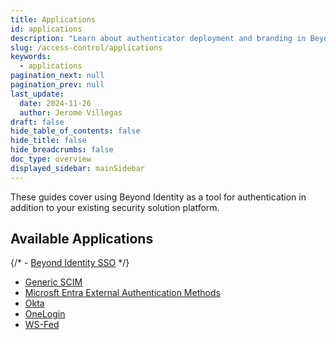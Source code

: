 ```yaml
---
title: Applications
id: applications
description: "Learn about authenticator deployment and branding in Beyond Identity."
slug: /access-control/applications
keywords:
  - applications
pagination_next: null
pagination_prev: null
last_update:
  date: 2024-11-26
  author: Jerome Villegas
draft: false
hide_table_of_contents: false
hide_title: false
hide_breadcrumbs: false
doc_type: overview
displayed_sidebar: mainSidebar
---
```


These guides cover using Beyond Identity as a tool for authentication in addition to your existing security solution platform.

## Available Applications
{/* - [Beyond Identity SSO](/docs/access-control/applications/beyond-identity-sso) */}
- [Generic SCIM](/docs/access-control/applications/generic-scim)
- [Microsft Entra External Authentication Methods](/docs/access-control/applications/microsoft-eam)
- [Okta](/docs/access-control/applications/okta)
- [OneLogin](/docs/access-control/applications/onelogin)
- [WS-Fed](/docs/access-control/applications/wsfed)